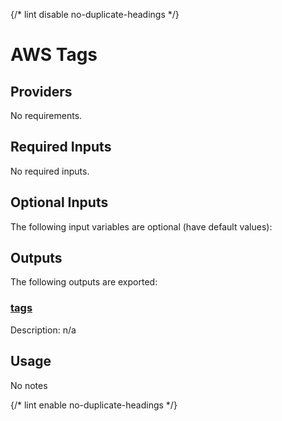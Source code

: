 
{/* lint disable no-duplicate-headings */}

# AWS Tags

<ModuleHeader name="aws_tags" sourceHref="https://github.com/Panfactum/stack/tree/__PANFACTUM_VERSION_MAIN__/packages/infrastructure/aws_tags" status="stable" type="submodule" />

## Providers

No requirements.

## Required Inputs

No required inputs.

## Optional Inputs

The following input variables are optional (have default values):

## Outputs

The following outputs are exported:

### <a name="output_tags" /> [tags](#output_tags)

Description: n/a

## Usage

No notes

{/* lint enable no-duplicate-headings */}
